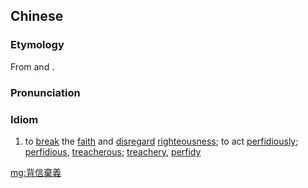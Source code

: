 {{also|背信弃义}}
==Chinese==
{{zh-forms|s=背信弃义|type=211}}

===Etymology===
From ''{{w|Xunzi}}'' and ''{{w|History of the Northern Dynasties}}''.

===Pronunciation===
{{zh-pron
|m=bèixìnqìyì
|c=bui3 seon3 hei3 ji6
|cat=id
}}

===Idiom===
{{zh-idiom}}

# to [[break]] the [[faith]] and [[disregard]] [[righteousness]]; to act [[perfidiously]]; [[perfidious]], [[treacherous]]; [[treachery]], [[perfidy]]

[[mg:背信棄義]]